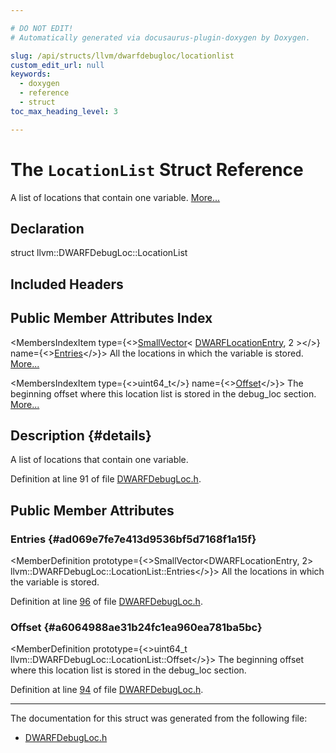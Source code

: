 ```yaml
---

# DO NOT EDIT!
# Automatically generated via docusaurus-plugin-doxygen by Doxygen.

slug: /api/structs/llvm/dwarfdebugloc/locationlist
custom_edit_url: null
keywords:
  - doxygen
  - reference
  - struct
toc_max_heading_level: 3

---
```





# The `LocationList` Struct Reference

<DoxygenPage pluginConfig={pluginConfig}>

A list of locations that contain one variable. <a href="#details">More...</a>

## Declaration

<CodeBlock>struct llvm::DWARFDebugLoc::LocationList</CodeBlock>

## Included Headers

<IncludesList>
<IncludesListItem
  filePath="llvm/DebugInfo/DWARF/DWARFDebugLoc.h"
  permalink="/docs/api/files/include/include/llvm/include/llvm/debuginfo/include/llvm/debuginfo/dwarf/dwarfdebugloc-h"
  isLocal="true" />
</IncludesList>

## Public Member Attributes Index

<MembersIndex>

<MembersIndexItem
  type={<><a href="/docs/api/classes/llvm/smallvector">SmallVector</a>&lt; <a href="/docs/api/structs/llvm/dwarflocationentry">DWARFLocationEntry</a>, 2 &gt;</>}
  name={<><a href="#ad069e7fe7e413d9536bf5d7168f1a15f">Entries</a></>}>
All the locations in which the variable is stored. <a href="#ad069e7fe7e413d9536bf5d7168f1a15f">More...</a>
</MembersIndexItem>

<MembersIndexItem
  type={<>uint64&#95;t</>}
  name={<><a href="#a6064988ae31b24fc1ea960ea781ba5bc">Offset</a></>}>
The beginning offset where this location list is stored in the debug&#95;loc section. <a href="#a6064988ae31b24fc1ea960ea781ba5bc">More...</a>
</MembersIndexItem>

</MembersIndex>

## Description {#details}

A list of locations that contain one variable.

Definition at line 91 of file <a href="/docs/api/files/include/include/llvm/include/llvm/debuginfo/include/llvm/debuginfo/dwarf/dwarfdebugloc-h">DWARFDebugLoc.h</a>.

<SectionDefinition>

## Public Member Attributes

### Entries {#ad069e7fe7e413d9536bf5d7168f1a15f}

<MemberDefinition
  prototype={<>SmallVector&lt;DWARFLocationEntry, 2&gt; llvm::DWARFDebugLoc::LocationList::Entries</>}>
All the locations in which the variable is stored.

Definition at line <a href="/docs/api/files/include/include/llvm/include/llvm/debuginfo/include/llvm/debuginfo/dwarf/dwarfdebugloc-h/#l00096">96</a> of file <a href="/docs/api/files/include/include/llvm/include/llvm/debuginfo/include/llvm/debuginfo/dwarf/dwarfdebugloc-h">DWARFDebugLoc.h</a>.
</MemberDefinition>

### Offset {#a6064988ae31b24fc1ea960ea781ba5bc}

<MemberDefinition
  prototype={<>uint64&#95;t llvm::DWARFDebugLoc::LocationList::Offset</>}>
The beginning offset where this location list is stored in the debug&#95;loc section.

Definition at line <a href="/docs/api/files/include/include/llvm/include/llvm/debuginfo/include/llvm/debuginfo/dwarf/dwarfdebugloc-h/#l00094">94</a> of file <a href="/docs/api/files/include/include/llvm/include/llvm/debuginfo/include/llvm/debuginfo/dwarf/dwarfdebugloc-h">DWARFDebugLoc.h</a>.
</MemberDefinition>

</SectionDefinition>

<hr/>

The documentation for this struct was generated from the following file:

<ul>
<li><a href="/docs/api/files/include/include/llvm/include/llvm/debuginfo/include/llvm/debuginfo/dwarf/dwarfdebugloc-h">DWARFDebugLoc.h</a></li>
</ul>

</DoxygenPage>
